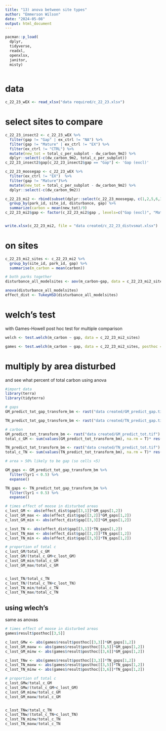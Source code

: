 ```yaml
---
title: "13) anova between site types"
author: "Emmerson Wilson"
date: "2024-05-08"
output: html_document
---
```


```r
pacman::p_load(
  dplyr,
  tidyverse,
  readxl,
  openxlsx,
  janitor,
  misty)
  
```

# data

```r
c_22_23_wEX <- read_xlsx("data required/c_22_23.xlsx")
```


# select sites to compare
```r
c_22_23_insect2 <- c_22_23_wEX %>% 
  filter(gap != "Gap" | ex_ctrl != "NA") %>% 
  filter(gap != "Mature" | ex_ctrl != "EX") %>% 
  filter(ex_ctrl != "CTRL") %>% 
  mutate(new_tot = total_c_per_subplot - dw_carbon_9m2) %>% 
  dplyr::select(-c(dw_carbon_9m2, total_c_per_subplot)) 
c_22_23_insect2$gap[c_22_23_insect2$gap == "Gap"] <- 'Gap (excl)'

c_22_23_moosegap <- c_22_23_wEX %>% 
  filter(ex_ctrl != "EX")  %>% 
  filter(gap != "Mature")%>% 
  mutate(new_tot = total_c_per_subplot - dw_carbon_9m2) %>% 
  dplyr::select(-c(dw_carbon_9m2)) 

c_22_23_mi2 <- rbind(subset(dplyr::select(c_22_23_moosegap, c(1,2,5,6,16))), dplyr::select(c_22_23_insect2, c(1,2,5,6,15))) %>% 
  group_by(park_id, site_id, disturbance, gap) %>% 
  summarize(carbon = mean(new_tot)/9)
c_22_23_mi2$gap <- factor(c_22_23_mi2$gap , levels=c("Gap (excl)", "Mature", "Gap"))


write.xlsx(c_22_23_mi2, file = "data created/c_22_23_distvsmat.xlsx")

```

# on sites 
```r
c_22_23_mi2_sites <- c_22_23_mi2 %>% 
  group_by(site_id, park_id, gap) %>% 
  summarise(m_carbon = mean(carbon))

# both parks together
disturbance_all_modelsites <- aov(m_carbon~gap, data = c_22_23_mi2_sites)

anova(disturbance_all_modelsites)
effect_dist <- TukeyHSD(disturbance_all_modelsites)
```

# welch's test
with Games-Howell post hoc test for multiple comparison
```r
welch <- test.welch(m_carbon ~ gap, data = c_22_23_mi2_sites)

games <- test.welch(m_carbon ~ gap, data = c_22_23_mi2_sites, posthoc = T)

```

# multiply by area disturbed 
and see what percent of total carbon
using anova
```r
#import data
library(terra)
library(tidyterra)

# gaps
GM_predict_tot_gap_transform_bm <- rast("data created/GM_predict_gap.tif")

TN_predict_tot_gap_transform_bm <- rast("data created/TN_predict_gap.tif")

# carbon
GM_predict_tot_transform_bm <- rast("data created/GM_predict_tot.tif")
total_c_GM <- sum(values(GM_predict_tot_transform_bm), na.rm = T)* res(GM_predict_tot_transform_bm)[1]^2

TN_predict_tot_transform_bm <- rast("data created/TN_predict_tot.tif")
total_c_TN <- sum(values(TN_predict_tot_transform_bm), na.rm = T)* res(TN_predict_tot_transform_bm)[1]^2

# area > 50% likely to be gap (so cells <5)

GM_gaps <- GM_predict_tot_gap_transform_bm %>% 
  filter(lyr1 < 0.5) %>% 
  expanse()

TN_gaps <- TN_predict_tot_gap_transform_bm %>% 
  filter(lyr1 < 0.5) %>% 
  expanse()

# times effect of moose in disturbed areas
c_lost_GM <- abs(effect_dist$gap[[3,1]]*GM_gaps[1,2])
c_lost_GM_max <- abs(effect_dist$gap[[3,2]]*GM_gaps[1,2])
c_lost_GM_min <- abs(effect_dist$gap[[3,3]]*GM_gaps[1,2])

c_lost_TN <- abs(effect_dist$gap[[3,1]]*TN_gaps[1,2])
c_lost_TN_max <- abs(effect_dist$gap[[3,2]]*TN_gaps[1,2])
c_lost_TN_min <- abs(effect_dist$gap[[3,3]]*TN_gaps[1,2])

# proportion of total c
c_lost_GM/total_c_GM
c_lost_GM/(total_c_GM+c_lost_GM)
c_lost_GM_min/total_c_GM 
c_lost_GM_max/total_c_GM


c_lost_TN/total_c_TN
c_lost_TN/(total_c_TN+c_lost_TN)
c_lost_TN_min/total_c_TN
c_lost_TN_max/total_c_TN

```

## using wlech's
same as anovas
```r
# times effect of moose in disturbed areas
games$result$posthoc[[3,5]]

c_lost_GMw <- abs(games$result$posthoc[[3,3]]*GM_gaps[1,2])
c_lost_GM_maxw <- abs(games$result$posthoc[[3,5]]*GM_gaps[1,2])
c_lost_GM_minw <- abs(games$result$posthoc[[3,6]]*GM_gaps[1,2])

c_lost_TNw <- abs(games$result$posthoc[[3,3]]*TN_gaps[1,2])
c_lost_TN_maxw <- abs(games$result$posthoc[[3,5]]*TN_gaps[1,2])
c_lost_TN_minw <- abs(games$result$posthoc[[3,6]]*TN_gaps[1,2])

# proportion of total c
c_lost_GMw/total_c_GM
c_lost_GMw/(total_c_GM+c_lost_GM)
c_lost_GM_minw/total_c_GM 
c_lost_GM_maxw/total_c_GM


c_lost_TNw/total_c_TN
c_lost_TNw/(total_c_TN+c_lost_TN)
c_lost_TN_minw/total_c_TN
c_lost_TN_maxw/total_c_TN

```

